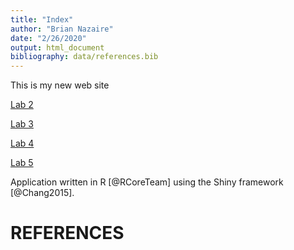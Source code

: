 ```yaml
---
title: "Index"
author: "Brian Nazaire"
date: "2/26/2020"
output: html_document
bibliography: data/references.bib
---
```


This is my new web site

[Lab 2](Lab-2b.html)

[Lab 3](Lab-3--Html-.html)

[Lab 4](Lab4Official.html)

[Lab 5](Lab-5--Mark-.html)


Application written in R [@RCoreTeam] using the Shiny framework [@Chang2015].

# REFERENCES
